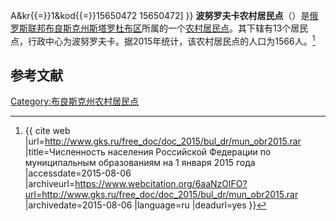 {{Infobox Settlement
| official_name = 波努罗夫卡农村居民点
| native_name = Понуровское сельское поселение
| settlement_type = [[农村居民点|农村居民点]]
| subdivision_type = [[国家|国家]]
| subdivision_type1 = [[州_(俄罗斯)|州]]
| subdivision_type2 = [[区_(苏联)|区]]
| subdivision_name = {{RUS}}
| subdivision_name1 = [[布良斯克州|布良斯克州]]
| subdivision_name2 = [[斯塔罗杜布区|斯塔罗杜布区]]
| seat_type = 行政中心
| seat = 波努罗夫卡
| population_as_of=2015
| population_footnotes = <ref name=stat />
| population_total = 1566
| coordinates_display = inline,title
| latd =  | latm =  | lats =  | latNS = N
| longd =  | longm =  | longs =  | longEW = E
| timezone = [[莫斯科时间|MSK]]
| utc_offset = +3
| blank_name = [[俄罗斯市政土地区划代码|OKTMO编码]]
| blank_info = [http://classif.spb.ru/classificators/view/tma.php?st{{=}}A&kr{{=}}1&kod{{=}}15650472 15650472]
}}
'''波努罗夫卡农村居民点'''（{{lang-ru|Понуровское сельское поселение}}）是[[俄罗斯联邦|俄罗斯联邦]][[布良斯克州|布良斯克州]][[斯塔罗杜布区|斯塔罗杜布区]]所属的一个[[农村居民点|农村居民点]]。其下辖有13个居民点，行政中心为波努罗夫卡。据2015年统计，该农村居民点的人口为1566人。<ref name=stat>{{ cite web |url=http://www.gks.ru/free_doc/doc_2015/bul_dr/mun_obr2015.rar |title=Численность населения Российской Федерации по муниципальным образованиям на 1 января 2015 года |accessdate=2015-08-06 |archiveurl=https://www.webcitation.org/6aaNzOlFO?url=http://www.gks.ru/free_doc/doc_2015/bul_dr/mun_obr2015.rar |archivedate=2015-08-06 |language=ru |deadurl=yes }}</ref>

== 参考文献 ==
{{reflist}}

{{Russia-stub}}

[[Category:布良斯克州农村居民点|Category:布良斯克州农村居民点]]